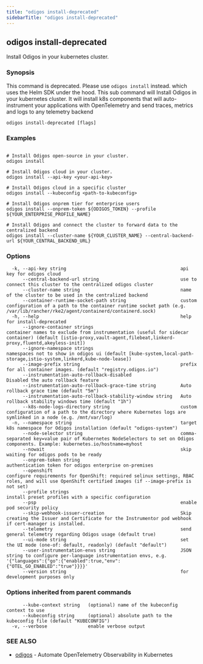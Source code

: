 ```yaml
---
title: "odigos install-deprecated"
sidebarTitle: "odigos install-deprecated"
---
```

## odigos install-deprecated

Install Odigos in your kubernetes cluster.

### Synopsis

This command is deprecated. Please use `odigos install` instead. which uses the Helm SDK under the hood.
This sub command will Install Odigos in your kubernetes cluster.
It will install k8s components that will auto-instrument your applications with OpenTelemetry and send traces, metrics and logs to any telemetry backend

```
odigos install-deprecated [flags]
```

### Examples

```

# Install Odigos open-source in your cluster.
odigos install

# Install Odigos cloud in your cluster.
odigos install --api-key <your-api-key>

# Install Odigos cloud in a specific cluster
odigos install --kubeconfig <path-to-kubeconfig>

# Install Odigos onprem tier for enterprise users
odigos install --onprem-token ${ODIGOS_TOKEN} --profile ${YOUR_ENTERPRISE_PROFILE_NAME}

# Install Odigos and connect the cluster to forward data to the centralized backend
odigos install --cluster-name ${YOUR_CLUSTER_NAME} --central-backend-url ${YOUR_CENTRAL_BACKEND_URL}

```

### Options

```
  -k, --api-key string                                          api key for odigos cloud
      --central-backend-url string                              use to connect this cluster to the centralized odigos cluster
      --cluster-name string                                     name of the cluster to be used in the centralized backend
      --container-runtime-socket-path string                    custom configuration of a path to the container runtime socket path (e.g. /var/lib/rancher/rke2/agent/containerd/containerd.sock)
  -h, --help                                                    help for install-deprecated
      --ignore-container strings                                container names to exclude from instrumentation (useful for sidecar container) (default [istio-proxy,vault-agent,filebeat,linkerd-proxy,fluentd,akeyless-init])
      --ignore-namespace strings                                namespaces not to show in odigos ui (default [kube-system,local-path-storage,istio-system,linkerd,kube-node-lease])
      --image-prefix string                                     prefix for all container images. (default "registry.odigos.io")
      --instrumentation-auto-rollback-disabled                  Disabled the auto rollback feature
      --instrumentation-auto-rollback-grace-time string         Auto rollback grace time (default "5m")
      --instrumentation-auto-rollback-stability-window string   Auto rollback stability windows time (default "1h")
      --k8s-node-logs-directory string                          custom configuration of a path to the directory where Kubernetes logs are symlinked in a node (e.g. /mnt/var/log)
  -n, --namespace string                                        target k8s namespace for Odigos installation (default "odigos-system")
      --node-selector string                                    comma-separated key=value pair of Kubernetes NodeSelectors to set on Odigos components. Example: kubernetes.io/hostname=myhost
      --nowait                                                  skip waiting for odigos pods to be ready
      --onprem-token string                                     authentication token for odigos enterprise on-premises
      --openshift                                               configure requirements for OpenShift: required selinux settings, RBAC roles, and will use OpenShift certified images (if --image-prefix is not set)
      --profile strings                                         install preset profiles with a specific configuration
      --psp                                                     enable pod security policy
      --skip-webhook-issuer-creation                            Skip creating the Issuer and Certificate for the Instrumentor pod webhook if cert-manager is installed.
      --telemetry                                               send general telemetry regarding Odigos usage (default true)
      --ui-mode string                                          set the UI mode (one-of: default, readonly) (default "default")
      --user-instrumentation-envs string                        JSON string to configure per-language instrumentation envs, e.g. '{"languages":{"go":{"enabled":true,"env":{"OTEL_GO_ENABLED":"true"}}}}'
      --version string                                          for development purposes only
```

### Options inherited from parent commands

```
      --kube-context string   (optional) name of the kubeconfig context to use
      --kubeconfig string     (optional) absolute path to the kubeconfig file (default "KUBECONFIG")
  -v, --verbose               enable verbose output
```

### SEE ALSO

* [odigos](/cli/odigos)	 - Automate OpenTelemetry Observability in Kubernetes